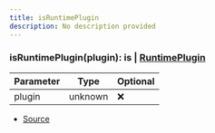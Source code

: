 ```yaml
---
title: isRuntimePlugin
description: No description provided
---
```



### isRuntimePlugin(plugin):  is | [RuntimePlugin](/docs/api-reference/classes/RuntimePlugin)

| Parameter | Type | Optional |
| ----------- | ----------- | ----------- |
| plugin | unknown | ❌ |


- [Source](https://github.com/underctrl-io/commandkit/blob/141d1404ab18a8e659209a0fab65466bf3b6dd85/packages/commandkit/src/plugins/RuntimePlugin.ts#L195)